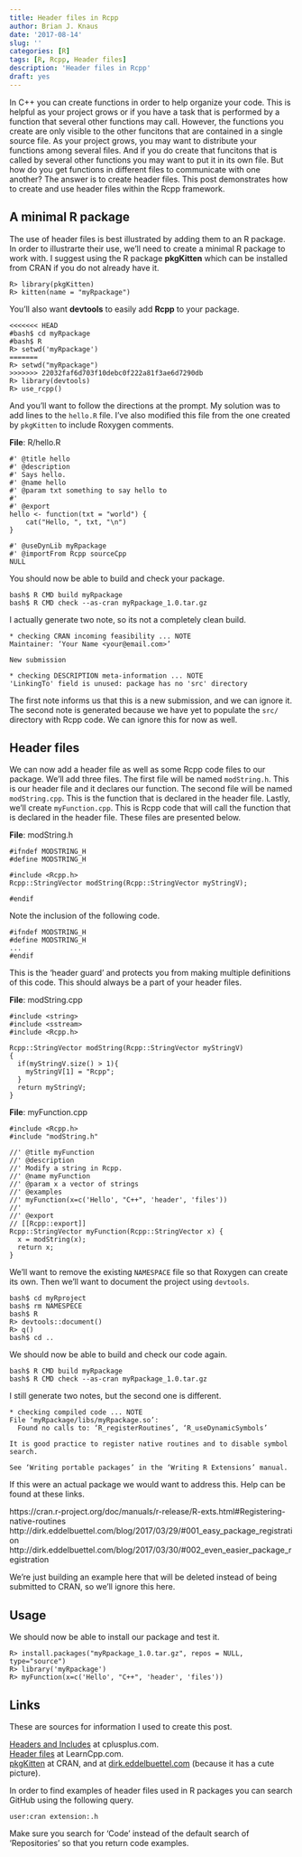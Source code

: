 ```yaml
---
title: Header files in Rcpp
author: Brian J. Knaus
date: '2017-08-14'
slug: ''
categories: [R]
tags: [R, Rcpp, Header files]
description: 'Header files in Rcpp'
draft: yes
---
```



In C++ you can create functions in order to help organize your code.
This is helpful as your project grows or if you have a task that is performed by a function that several other functions may call.
However, the functions you create are only visible to the other funcitons that are contained in a single source file.
As your project grows, you may want to distribute your functions among several files.
And if you do create that funcitons that is called by several other functions you may want to put it in its own file.
But how do you get functions in different files to communicate with one another?
The answer is to create header files.
This post demonstrates how to create and use header files within the Rcpp framework.


## A minimal R package


The use of header files is best illustrated by adding them to an R package.
In order to illustrarte their use, we'll need to create a minimal R package to work with.
I suggest using the R package **pkgKitten** which can be installed from CRAN if you do not already have it.


```
R> library(pkgKitten)
R> kitten(name = "myRpackage")
```

You'll also want **devtools** to easily add **Rcpp** to your package.


```
<<<<<<< HEAD
#bash$ cd myRpackage
#bash$ R
R> setwd('myRpackage')
=======
R> setwd("myRpackage")
>>>>>>> 22032faf6d703f10debc0f222a81f3ae6d7290db
R> library(devtools)
R> use_rcpp()
```

And you'll want to follow the directions at the prompt.
My solution was to add lines to the `hello.R` file.
I've also modified this file from the one created by `pkgKitten` to include Roxygen comments.


**File**: R/hello.R
```
#' @title hello
#' @description
#' Says hello.
#' @name hello
#' @param txt something to say hello to
#' 
#' @export
hello <- function(txt = "world") {
    cat("Hello, ", txt, "\n")
}

#' @useDynLib myRpackage
#' @importFrom Rcpp sourceCpp
NULL
```

You should now be able to build and check your package.


```
bash$ R CMD build myRpackage
bash$ R CMD check --as-cran myRpackage_1.0.tar.gz
```

I actually generate two note, so its not a completely clean build.

```
* checking CRAN incoming feasibility ... NOTE
Maintainer: ‘Your Name <your@email.com>’

New submission

* checking DESCRIPTION meta-information ... NOTE
'LinkingTo' field is unused: package has no 'src' directory
```

The first note informs us that this is a new submission, and we can ignore it.
The second note is generated because we have yet to populate the `src/` directory with Rcpp code.
We can ignore this for now as well.



## Header files


We can now add a header file as well as some Rcpp code files to our package.
We'll add three files.
The first file will be named `modString.h`.
This is our header file and it declares our function.
The second file will be named `modString.cpp`.
This is the function that is declared in the header file.
Lastly, we'll create `myFunction.cpp`.
This is Rcpp code that will call the function that is declared in the header file.
These files are presented below.


**File**: modString.h
```
#ifndef MODSTRING_H
#define MODSTRING_H

#include <Rcpp.h>
Rcpp::StringVector modString(Rcpp::StringVector myStringV);

#endif
```

Note the inclusion of the following code.


```
#ifndef MODSTRING_H
#define MODSTRING_H
...
#endif
```

This is the 'header guard' and protects you from making multiple definitions of this code.
This should always be a part of your header files.


**File**: modString.cpp
```
#include <string>
#include <sstream>
#include <Rcpp.h>

Rcpp::StringVector modString(Rcpp::StringVector myStringV)
{
  if(myStringV.size() > 1){
    myStringV[1] = "Rcpp";
  }
  return myStringV;
}
```

**File**: myFunction.cpp
```
#include <Rcpp.h>
#include "modString.h"

//' @title myFunction
//' @description
//' Modify a string in Rcpp.
//' @name myFunction
//' @param x a vector of strings
//' @examples
//' myFunction(x=c('Hello', "C++", 'header', 'files'))
//' 
//' @export
// [[Rcpp::export]]
Rcpp::StringVector myFunction(Rcpp::StringVector x) {
  x = modString(x);
  return x;
}
```


We'll want to remove the existing `NAMESPACE` file so that Roxygen can create its own.
Then we'll want to document the project using `devtools`.


```
bash$ cd myRproject
bash$ rm NAMESPECE
bash$ R
R> devtools::document()
R> q()
bash$ cd ..
```

We should now be able to build and check our code again.


```
bash$ R CMD build myRpackage
bash$ R CMD check --as-cran myRpackage_1.0.tar.gz
```

I still generate two notes, but the second one is different.


```
* checking compiled code ... NOTE
File ‘myRpackage/libs/myRpackage.so’:
  Found no calls to: ‘R_registerRoutines’, ‘R_useDynamicSymbols’

It is good practice to register native routines and to disable symbol
search.

See ‘Writing portable packages’ in the ‘Writing R Extensions’ manual.
```

If this were an actual package we would want to address this.
Help can be found at these links.

https://cran.r-project.org/doc/manuals/r-release/R-exts.html#Registering-native-routines
http://dirk.eddelbuettel.com/blog/2017/03/29/#001_easy_package_registration
http://dirk.eddelbuettel.com/blog/2017/03/30/#002_even_easier_package_registration


We're just building an example here that will be deleted instead of being submitted to CRAN, so we'll ignore this here.


## Usage


We should now be able to install our package and test it.

```
R> install.packages("myRpackage_1.0.tar.gz", repos = NULL, type="source")
R> library('myRpackage')
R> myFunction(x=c('Hello', "C++", 'header', 'files'))
```



## Links

These are sources for information I used to create this post.

[Headers and Includes](http://www.cplusplus.com/forum/articles/10627/) at cplusplus.com.    
[Header files](http://www.learncpp.com/cpp-tutorial/19-header-files/) at LearnCpp.com.    
[pkgKitten](https://CRAN.R-project.org/package=pkgKitten) at CRAN, and at [dirk.eddelbuettel.com ](http://dirk.eddelbuettel.com/code/pkgkitten.html) (because it has a cute picture).    


In order to find examples of header files used in R packages you can search GitHub using the following query.



```
user:cran extension:.h
```

Make sure you search for 'Code' instead of the default search of 'Repositories' so that you return code examples.

